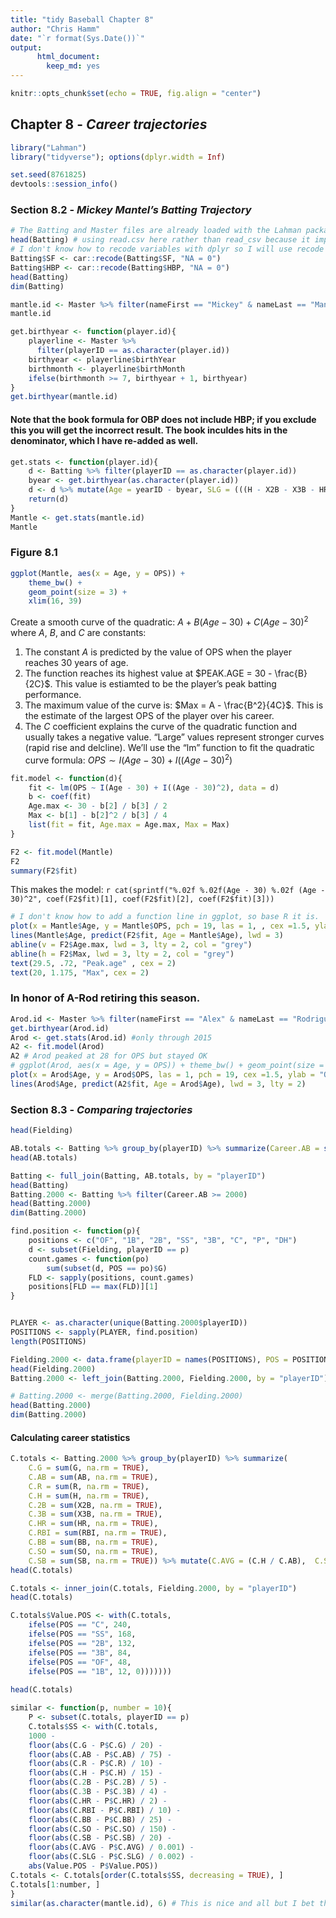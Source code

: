 ```yaml
---
title: "tidy Baseball Chapter 8"
author: "Chris Hamm"
date: "`r format(Sys.Date())`"
output:  
      html_document: 
        keep_md: yes
---
```


```r
knitr::opts_chunk$set(echo = TRUE, fig.align = "center")
```

## Chapter 8 - *Career trajectories*


```r
library("Lahman")
library("tidyverse"); options(dplyr.width = Inf)

set.seed(8761825)
devtools::session_info()
```

### Section 8.2 - *Mickey Mantel's Batting Trajectory*
```r
# The Batting and Master files are already loaded with the Lahman package. 
head(Batting) # using read.csv here rather than read_csv because it imports triples as X3B rather than 3B, which is not the best
# I don't know how to recode variables with dplyr so I will use recode from "car."
Batting$SF <- car::recode(Batting$SF, "NA = 0")
Batting$HBP <- car::recode(Batting$HBP, "NA = 0")
head(Batting)
dim(Batting)

mantle.id <- Master %>% filter(nameFirst == "Mickey" & nameLast == "Mantle") %>% select(playerID)
mantle.id

get.birthyear <- function(player.id){
	playerline <- Master %>% 
	  filter(playerID == as.character(player.id))
	birthyear <- playerline$birthYear
	birthmonth <- playerline$birthMonth
	ifelse(birthmonth >= 7, birthyear + 1, birthyear)
}
get.birthyear(mantle.id)
```



#### Note that the book formula for OBP does not include HBP; if you exclude this you will get the incorrect result. The book inculdes hits in the denominator, which I have re-added as well.
```r
get.stats <- function(player.id){
	d <- Batting %>% filter(playerID == as.character(player.id))
	byear <- get.birthyear(as.character(player.id))
	d <- d %>% mutate(Age = yearID - byear, SLG = (((H - X2B - X3B - HR) + (2 * X2B) + (3 * X3B) + (4 * HR)) / AB), OBP = ((H + BB + HBP) / (AB + BB + SF + HBP)), OPS = SLG + OBP)
	return(d)
}
Mantle <- get.stats(mantle.id)
Mantle
```

### Figure 8.1
```r
ggplot(Mantle, aes(x = Age, y = OPS)) + 
	theme_bw() + 
	geom_point(size = 3) +
	xlim(16, 39)
```

Create a smooth curve of the quadratic:
$A + B(Age − 30) + C(Age − 30)^2$ where $A$, $B$, and $C$ are constants:

  1. The constant $A$ is predicted by the value of OPS when the player reaches 30 years of age. 
  1. The function reaches its highest value at
    $PEAK.AGE = 30 - \frac{B}{2C}$. This value is estiamted to be the player's peak batting performance. 
  1. The maximum value of the curve is: $Max = A - \frac{B^2}{4C}$. This is the estimate of the largest OPS of the player over his career. 
  1. The $C$ coefficient explains the curve of the quadratic function and usually takes a negative value. "Large" values represent stronger curves (rapid rise and delcline). We'll use the "lm" function to fit the quadratic curve formula: $OPS \sim I(Age - 30) + I((Age - 30)^2)$

```r
fit.model <- function(d){
	fit <- lm(OPS ~ I(Age - 30) + I((Age - 30)^2), data = d)
	b <- coef(fit)
	Age.max <- 30 - b[2] / b[3] / 2
	Max <- b[1] - b[2]^2 / b[3] / 4
	list(fit = fit, Age.max = Age.max, Max = Max)
}

F2 <- fit.model(Mantle)
F2
summary(F2$fit)
```
This makes the model: `r cat(sprintf("%.02f %.02f(Age - 30) %.02f (Age - 30)^2", coef(F2$fit)[1], coef(F2$fit)[2], coef(F2$fit)[3]))`

```r
# I don't know how to add a function line in ggplot, so base R it is.
plot(x = Mantle$Age, y = Mantle$OPS, pch = 19, las = 1, , cex =1.5, ylab = "OPS", xlab = "Age", xlim = c(18, 37), ylim = c(0, 1.3))
lines(Mantle$Age, predict(F2$fit, Age = Mantle$Age), lwd = 3)
abline(v = F2$Age.max, lwd = 3, lty = 2, col = "grey")
abline(h = F2$Max, lwd = 3, lty = 2, col = "grey")
text(29.5, .72, "Peak.age" , cex = 2)
text(20, 1.175, "Max", cex = 2)
```

### In honor of A-Rod retiring this season.
```r
Arod.id <- Master %>% filter(nameFirst == "Alex" & nameLast == "Rodriguez") %>% select(playerID)
get.birthyear(Arod.id)
Arod <- get.stats(Arod.id) #only through 2015
A2 <- fit.model(Arod)
A2 # Arod peaked at 28 for OPS but stayed OK
# ggplot(Arod, aes(x = Age, y = OPS)) + theme_bw() + geom_point(size = 2) 
plot(x = Arod$Age, y = Arod$OPS, las = 1, pch = 19, cex =1.5, ylab = "OPS", xlab = "Age", xlim = c(17, 40), ylim = c(0, 1.1))
lines(Arod$Age, predict(A2$fit, Age = Arod$Age), lwd = 3, lty = 2)
```

### Section 8.3 - *Comparing trajectories*
```r
head(Fielding)

AB.totals <- Batting %>% group_by(playerID) %>% summarize(Career.AB = sum(AB, na.rm = TRUE))
head(AB.totals)

Batting <- full_join(Batting, AB.totals, by = "playerID")
head(Batting)
Batting.2000 <- Batting %>% filter(Career.AB >= 2000)
head(Batting.2000)
dim(Batting.2000)

find.position <- function(p){
	positions <- c("OF", "1B", "2B", "SS", "3B", "C", "P", "DH")
	d <- subset(Fielding, playerID == p)
	count.games <- function(po)
		sum(subset(d, POS == po)$G)
	FLD <- sapply(positions, count.games)
	positions[FLD == max(FLD)][1]
}


PLAYER <- as.character(unique(Batting.2000$playerID))
POSITIONS <- sapply(PLAYER, find.position)
length(POSITIONS)

Fielding.2000 <- data.frame(playerID = names(POSITIONS), POS = POSITIONS)
head(Fielding.2000)
Batting.2000 <- left_join(Batting.2000, Fielding.2000, by = "playerID") # Becuase there are duplicate column names they get suffixes. The only way I know how to remove these is clunky.

# Batting.2000 <- merge(Batting.2000, Fielding.2000)
head(Batting.2000)
dim(Batting.2000)
```

#### Calculating career statistics
```r
C.totals <- Batting.2000 %>% group_by(playerID) %>% summarize(
	C.G = sum(G, na.rm = TRUE), 
	C.AB = sum(AB, na.rm = TRUE), 
	C.R = sum(R, na.rm = TRUE), 
	C.H = sum(H, na.rm = TRUE), 
	C.2B = sum(X2B, na.rm = TRUE), 
	C.3B = sum(X3B, na.rm = TRUE), 
	C.HR = sum(HR, na.rm = TRUE), 
	C.RBI = sum(RBI, na.rm = TRUE), 
	C.BB = sum(BB, na.rm = TRUE), 
	C.SO = sum(SO, na.rm = TRUE), 
	C.SB = sum(SB, na.rm = TRUE)) %>% mutate(C.AVG = (C.H / C.AB), 	C.SLG = (((C.H - C.2B - C.3B - C.HR) + (2 * C.2B) + (3 * C.3B) + (4 * C.HR)) / C.AB))
head(C.totals)

C.totals <- inner_join(C.totals, Fielding.2000, by = "playerID")
head(C.totals) 

C.totals$Value.POS <- with(C.totals,
	ifelse(POS == "C", 240,
	ifelse(POS == "SS", 168,
	ifelse(POS == "2B", 132,
	ifelse(POS == "3B", 84,
	ifelse(POS == "OF", 48,
	ifelse(POS == "1B", 12, 0)))))))
	
head(C.totals)	
```

```r
similar <- function(p, number = 10){
	P <- subset(C.totals, playerID == p)
	C.totals$SS <- with(C.totals,
	1000 -
	floor(abs(C.G - P$C.G) / 20) -
	floor(abs(C.AB - P$C.AB) / 75) -
	floor(abs(C.R - P$C.R) / 10) -
	floor(abs(C.H - P$C.H) / 15) -
	floor(abs(C.2B - P$C.2B) / 5) -
	floor(abs(C.3B - P$C.3B) / 4) -
	floor(abs(C.HR - P$C.HR) / 2) -
	floor(abs(C.RBI - P$C.RBI) / 10) -
	floor(abs(C.BB - P$C.BB) / 25) -
	floor(abs(C.SO - P$C.SO) / 150) -
	floor(abs(C.SB - P$C.SB) / 20) -
	floor(abs(C.AVG - P$C.AVG) / 0.001) -
	floor(abs(C.SLG - P$C.SLG) / 0.002) -
	abs(Value.POS - P$Value.POS))
C.totals <- C.totals[order(C.totals$SS, decreasing = TRUE), ]
C.totals[1:number, ]
}
similar(as.character(mantle.id), 6) # This is nice and all but I bet that hierarchical cluster analysis could do a great job at this. 
```


